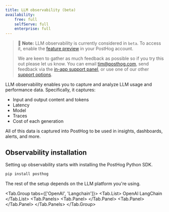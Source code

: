 ```yaml
---
title: LLM observability (beta)
availability:
    free: full
    selfServe: full
    enterprise: full
---
```


> 🚧 **Note:** LLM observability is currently considered in `beta`. To access it, enable the [feature preview](https://us.posthog.com#panel=feature-previews) in your PostHog account.
>
> We are keen to gather as much feedback as possible so if you try this out please let us know. You can email [tim@posthog.com](mailto:tim@posthog.com), send feedback via the [in-app support panel](https://us.posthog.com#panel=support%3Afeedback%3Aexperiments%3Alow), or use one of our other [support options](/docs/support-options).

LLM observability enables you to capture and analyze LLM usage and performance data. Specifically, it captures:

- Input and output content and tokens
- Latency
- Model
- Traces
- Cost of each generation

All of this data is captured into PostHog to be used in insights, dashboards, alerts, and more. 

## Observability installation

Setting up observability starts with installing the PostHog Python SDK.

```bash
pip install posthog
```

The rest of the setup depends on the LLM platform you're using.


<!-- prettier-ignore -->
<Tab.Group tabs={['OpenAI', 'Langchain']}>
    <Tab.List>
        <Tab>OpenAI</Tab>
        <Tab>LangChain</Tab>
    </Tab.List>
    <Tab.Panels>
        <Tab.Panel>
            <OpenAIInstall />
        </Tab.Panel>
        <Tab.Panel>
            <LangChainInstall />
        </Tab.Panel>
    </Tab.Panels>
</Tab.Group>
